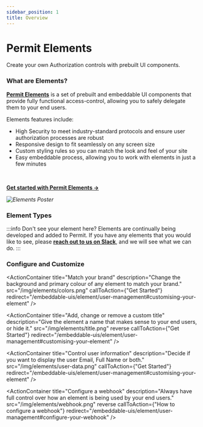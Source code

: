 ```yaml
---
sidebar_position: 1
title: Overview
---
```



# Permit Elements

<span className="subtitle-custom">
	Create your own Authorization controls with prebuilt UI components.
</span>
<br />

### What are Elements?

**[Permit Elements](/embeddable-uis/element/user-management)** is a set of prebuilt and embeddable UI components that provide fully functional
access-control, allowing you to safely delegate them to your end users.

Elements features include:

<div className="list">
	<ul>
		<li>
			<span>
				High Security to meet industry-standard protocols and ensure user
				authorization processes are robust
			</span>
		</li>
		<li>
			<span>Responsive design to fit seamlessly on any screen size</span>
		</li>
		<li>
			<span>
				Custom styling rules so you can match the look and feel of your site
			</span>
		</li>
		<li>
			<span>
				Easy embeddable process, allowing you to work with elements in just a
				few minutes
			</span>
		</li>
	</ul>
</div>

<br />

**[Get started with Permit Elements →](/embeddable-uis/element/user-management)**

_![Elements Poster](/img/elements/generic/overview.png)_

### Element Types

<div className="elementsBox">
<ElementTile
	src="/img/elements/user-management.png"
	title="User Management"
	description="Manage user access-control and permissions within your system"
	recommended
	redirect="/embeddable-uis/element/user-management"
/>

<ElementTile
	src="/img/elements/audit-logs.png"
	title="Audit Logs"
	description="Monitor decisions made against each policy"
	redirect="/features/permit-elements/element/audit-logs"
/>

<ElementTile
	src="/img/elements/approval-flows.png"
	title="Approval Flows"
	description="Monitor, control and approve decisions made agains policies in real-time"
	redirect="/features/permit-elements/element/approval-flows"
/>
</div>

:::info Don't see your element here?
Elements are continually being developed and added to Permit. If you have any elements that you would like to see, please **[reach
out to us on Slack](https://io.permit.io/docs-to-slack)**, and we will see what we can do.
:::

### Configure and Customize

<ActionContainer
	title="Match your brand"
	description="Change the background and primary colour of any element to match your brand."
	src="/img/elements/colors.png"
	callToAction={"Get Started"}
	redirect="/embeddable-uis/element/user-management#customising-your-element"
/>

<ActionContainer
	title="Add, change or remove a custom title"
	description="Give the element a name that makes sense to your end users, or hide it."
	src="/img/elements/title.png"
	reverse
	callToAction={"Get Started"}
	redirect="/embeddable-uis/element/user-management#customising-your-element"
/>

<ActionContainer
	title="Control user information"
	description="Decide if you want to display the user Email, Full Name or both."
	src="/img/elements/user-data.png"
	callToAction={"Get Started"}
	redirect="/embeddable-uis/element/user-management#customising-your-element"
/>

<ActionContainer
	title="Configure a webhook"
	description="Always have full control over how an element is being used by your end users."
	src="/img/elements/webhook.png"
	reverse
	callToAction={"How to configure a webhook"}
	redirect="/embeddable-uis/element/user-management#configure-your-webhook"
/>

<!-- _![Audit Logs Element](/img/elements/generic/overview.png)_ -->

<br />
<EmailUpdatesBox />

<HelpSupportTile />

<!-- ### Easy to use

The UI elements can be easily embedded into any web application or website, making it simple for users to incorporate secure authentication and authorization capabilities into their own projects.

### Customizable

The UI elements can be customized to match the look and feel of the user's website or application.

### Secure

The UI elements use industry-standard protocols and techniques to ensure the security of user authentication and authorization processes.

![User Management Embeddable UI](/img/elements/generic/guide.png) -->
